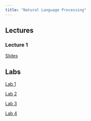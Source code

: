 ```yaml
---
title: "Natural Language Processing"
---
```



## Lectures

### Lecture 1

[Slides](./nlp_lec1.qmd)

## Labs

[Lab 1](./nlp_lab1.qmd)

[Lab 2](./nlp_lab2.qmd)

[Lab 3](./nlp_lab3.qmd)

[Lab 4](./nlp_lab4.qmd)
